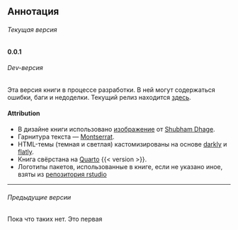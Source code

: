 

## Аннотация {#abstract .unnumbered}

:::{.callout-note .version appearance="simple"}
###### Текущая версия {.unnumbered}

**0.0.1**
:::

:::{.callout-warning .version appearance="simple"}
###### Dev-версия {.unnumbered}

Эта версия книги в процессе разработки. В ней могут содержаться ошибки, баги и недоделки.
Текущий релиз находится [здесь](../cr/).
:::


<!--- ## Благодарности {#acknowledgement .unnumbered} --->


#### Attribution {#attribution .unnumbered}

* В дизайне книги использовано [изображение](https://unsplash.com/photos/a-black-and-white-photo-of-a-bunch-of-cubes-gC_aoAjQl2Q) от [Shubham Dhage](https://unsplash.com/@theshubhamdhage).
* Гарнитура текста --- [Montserrat](https://fonts.google.com/specimen/Montserrat).
* HTML-темы (темная и светлая) кастомизированы на основе [darkly](https://bootswatch.com/darkly/) и [flatly](https://bootswatch.com/flatly/).
* Книга свёрстана на [Quarto](https://quarto.org/) {{< version >}}.
* Логотипы пакетов, использованные в книге, если не указано иное, взяты из [репозитория rstudio](https://github.com/rstudio/hex-stickers/tree/main)



***

:::{.callout-note appearance="simple" collapse="true"}
###### Предыдущие версии {.unnumbered}

Пока что таких нет. Это первая

<!--* [0.0.00](../prev/0.0.00)--->

:::
